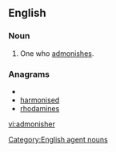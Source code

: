 ==English==

===Noun===
{{en-noun}}

#One who [[admonish|admonishes]].

===Anagrams===
* {{alphagram|adehimnors}}
* [[harmonised#English|harmonised]]
* [[rhodamines#English|rhodamines]]


[[Category:English agent nouns]]

[[vi:admonisher]]